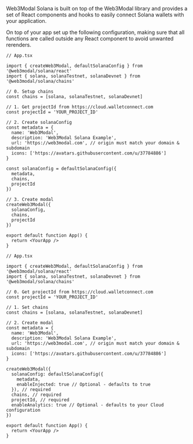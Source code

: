 
Web3Modal Solana is built on top of the Web3Modal library and provides a set of React components and hooks to easily connect Solana wallets with your application.

On top of your app set up the following configuration, making sure that all functions are called outside any React component to avoid unwanted rerenders.

<Tabs>
<TabItem value="default" label="Default">

```tsx
// App.tsx

import { createWeb3Modal, defaultSolanaConfig } from '@web3modal/solana/react'
import { solana, solanaTestnet, solanaDevnet } from '@web3modal/solana/chains'

// 0. Setup chains
const chains = [solana, solanaTestnet, solanaDevnet]

// 1. Get projectId from https://cloud.walletconnect.com
const projectId = 'YOUR_PROJECT_ID'

// 2. Create solanaConfig
const metadata = {
  name: 'Web3Modal',
  description: 'Web3Modal Solana Example',
  url: 'https://web3modal.com', // origin must match your domain & subdomain
  icons: ['https://avatars.githubusercontent.com/u/37784886']
}

const solanaConfig = defaultSolanaConfig({
  metadata,
  chains,
  projectId
})

// 3. Create modal
createWeb3Modal({
  solanaConfig,
  chains,
  projectId
})

export default function App() {
  return <YourApp />
}
```

</TabItem>
<TabItem value="custom" label="Custom">

```tsx
// App.tsx

import { createWeb3Modal, defaultSolanaConfig } from '@web3modal/solana/react'
import { solana, solanaTestnet, solanaDevnet } from '@web3modal/solana/chains'

// 0. Get projectId from https://cloud.walletconnect.com
const projectId = 'YOUR_PROJECT_ID'

// 1. Set chains
const chains = [solana, solanaTestnet, solanaDevnet]

// 2. Create modal
const metadata = {
  name: 'Web3Modal',
  description: 'Web3Modal Solana Example',
  url: 'https://web3modal.com', // origin must match your domain & subdomain
  icons: ['https://avatars.githubusercontent.com/u/37784886']
}

createWeb3Modal({
  solanaConfig: defaultSolanaConfig({
    metadata,
    enableInjected: true // Optional - defaults to true
  }), // required
  chains, // required
  projectId, // required
  enableAnalytics: true // Optional - defaults to your Cloud configuration
})

export default function App() {
  return <YourApp />
}
```

</TabItem>
</Tabs>
